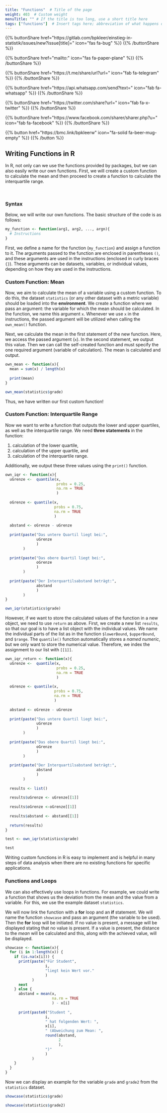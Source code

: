 ```yaml
---
title: "Functions"  # Title of the page
weight: 403  # Custom weight 
menuTitle: "" # If the title is too long, use a short title here
tags: ["functions"]  # Insert tags here; abbreviation of what happens on the page
---
```


{{% buttonShare href=\"https\:\/\/gitlab.com\/bpkleer\/einstieg-in-statistik\/issues\/new?issue[title]=\" icon=\"fas fa-bug\" %}} {{% /buttonShare %}} 

{{% buttonShare href=\"mailto\:\" icon=\"fas fa-paper-plane\" %}} {{% /buttonShare %}}

{{% buttonShare href=\"https\:\/\/t.me\/share\/url?url=\" icon=\"fab fa-telegram\" %}} {{% /buttonShare %}}

{{% buttonShare href=\"https\:\/\/api.whatsapp.com\/send?text=\" icon=\"fab fa-whatsapp\" %}} {{% /buttonShare %}}

{{% buttonShare href=\"https\:\/\/twitter.com\/share?url=\" icon=\"fab fa-x-twitter\" %}} {{% /buttonShare %}}

{{% buttonShare href=\"https\:\/\/www.facebook.com\/sharer\/sharer.php?u=\" icon=\"fab fa-facebook\" %}} {{% /buttonShare %}}

{{% button href=\"https\:\/\/bmc.link\/bpkleerw\" icon=\"fa-solid fa-beer-mug-empty\" %}} {{% /button %}}

## Writing Functions in R

In R, not only can we use the functions provided by packages, but we can also easily write our own functions. First, we will create a custom function to calculate the mean and then proceed to create a function to calculate the interquartile range.

<br> 

### Syntax
Below, we will write our own functions. The basic structure of the code is as follows: 
```r
my_function <- function(arg1, arg2, ..., argn){
  # Instructions
}
```

First, we define a name for the function (`my_function`) and assign a function to it. The arguments passed to the function are enclosed in parentheses `()`, and these arguments are used in the instructions (enclosed in curly braces `{}`). These arguments can be datasets, variables, or individual values, depending on how they are used in the instructions.

### Custom Function: Mean
Now, we aim to calculate the mean of a variable using a custom function. To do this, the dataset `statistics` (or any other dataset with a metric variable) should be loaded into the **environment**. We create a function where we pass an argument: the variable for which the mean should be calculated. In the function, we name this argument `x`. Whenever we use `x` in the instructions, the passed argument will be utilized when calling the `own_mean()` function. 

Next, we calculate the mean in the first statement of the new function. Here, we access the passed argument (`x`). In the second statement, we output this value. Then we can call the self-created function and must specify the one required argument (variable of calculation). The mean is calculated and output.
```r
own_mean <- function(x){
  mean = sum(x) / length(x)
  
  print(mean) 
}

own_mean(statistics$grade)
```

Thus, we have written our first custom function!


### Custom Function: Interquartile Range
Now we want to write a function that outputs the lower and upper quartiles, as well as the interquartile range. We need **three statements** in the function:

1. calculation of the lower quartile,
2. calculation of the upper quartile, and
3. calculation of the interquartile range.

Additionally, we output these three values using the `print()` function.
```r
own_iqr <- function(x){
  uGrenze <-  quantile(x,
                       probs = 0.25,
                       na.rm = TRUE
                       )
  
  oGrenze <- quantile(x,
                      probs = 0.75,
                      na.rm = TRUE
                      )
  
  abstand <- oGrenze - uGrenze
  
  print(paste("Das untere Quartil liegt bei:",
              uGrenze
              )
        )
  
  print(paste("Das obere Quartil liegt bei:",
              oGrenze
              )
        )
  
  print(paste("Der Interquartilsabstand beträgt:",
              abstand
              )
        )
}

own_iqr(statistics$grade)
```

However, if we want to store the calculated values of the function in a new object, we need to use `return` as above. First, we create a new list `results`, so that our goal is to have a list object with the individual values. We name the individual parts of the list as in the function `$lowerBound`, `$upperBound`, and `$range`. The `quantile()` function automatically stores a *named numeric*, but we only want to store the numerical value. Therefore, we index the assignment to our list with `[[1]]`.
```r
own_iqr_return <- function(x){
  uGrenze <-  quantile(x,
                       probs = 0.25,
                       na.rm = TRUE
                       )
  
  oGrenze <- quantile(x,
                      probs = 0.75,
                      na.rm = TRUE
                      )
  
  abstand <- oGrenze - uGrenze
  
  print(paste("Das untere Quartil liegt bei:",
              uGrenze
              )
        )
  
  print(paste("Das obere Quartil liegt bei:",
              oGrenze
              )
        )
  
  print(paste("Der Interquartilsabstand beträgt:",
              abstand
              )
        )
  
  results <- list()
  
  results$uGrenze <- uGrenze[[1]]
  
  results$oGrenze <-oGrenze[[1]]
  
  results$abstand <- abstand[[1]]
  
  return(results) 
}

test <- own_iqr(statistics$grade)

test
```

Writing custom functions in R is easy to implement and is helpful in many steps of data analysis when there are no existing functions for specific applications.

### Functions and Loops
We can also effectively use loops in functions. For example, we could write a function that shows us the deviation from the mean and the value from a variable. For this, we use the example dataset `statistics`.

We will now link the function with a **for** loop and an **if** statement. We will name the function `showcase` and pass an argument (the variable to be used). Then the **for** loop will be initiated. If no value is present, a message will be displayed stating that no value is present. If a value is present, the distance to the *mean* will be calculated and this, along with the achieved value, will be displayed.

```r
showcase <- function(x){
  for (i in 1:length(x)) {
    if (is.na(x[i])) {
      print(paste("Für Student", 
                  i, 
                  "liegt kein Wert vor."
                  )
            )
      next
    } else {
      abstand = mean(x, 
                     na.rm = TRUE
                     ) - x[i]
      
      print(paste0("Student ",
                  i, 
                  " hat folgenden Wert: ",
                  x[i], 
                  " (Abweichung zum Mean: ",
                  round(abstand, 
                        2
                        ),
                  ")"
                  )
            )
    }
  }
}
```

Now we can display an example for the variable `grade` and `grade2` from the `statistics` dataset.

```r
showcase(statistics$grade)
```

```r
showcase(statistics$grade2)
```
